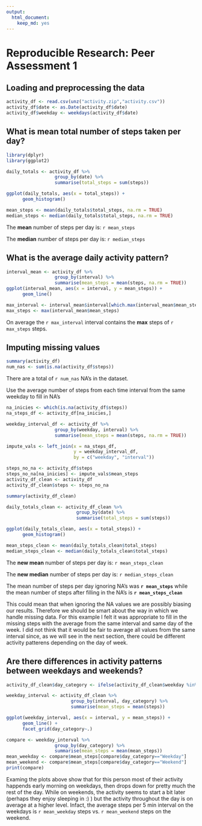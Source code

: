 ```yaml
---
output:
  html_document:
    keep_md: yes
---
```

# Reproducible Research: Peer Assessment 1


## Loading and preprocessing the data

```r
activity_df <- read.csv(unz("activity.zip","activity.csv"))
activity_df$date <- as.Date(activity_df$date)
activity_df$weekday <- weekdays(activity_df$date)
```

## What is mean total number of steps taken per day?
```r
library(dplyr)
library(ggplot2)

daily_totals <- activity_df %>%
                  group_by(date) %>%
                  summarise(total_steps = sum(steps))

ggplot(daily_totals, aes(x = total_steps)) +
      geom_histogram()

mean_steps <- mean(daily_totals$total_steps, na.rm = TRUE)
median_steps <- median(daily_totals$total_steps, na.rm = TRUE)
```
The **mean** number of steps per day is: `r mean_steps`

The **median** number of steps per day is: `r median_steps`

## What is the average daily activity pattern?
```r
interval_mean <- activity_df %>%
                  group_by(interval) %>%
                  summarise(mean_steps = mean(steps, na.rm = TRUE))
ggplot(interval_mean, aes(x = interval, y = mean_steps)) +
      geom_line()

max_interval <- interval_mean$interval[which.max(interval_mean$mean_steps)]
max_steps <- max(interval_mean$mean_steps)
```
On average the `r max_interval` interval contains the **max** steps
of `r max_steps` steps.

## Imputing missing values
```r
summary(activity_df)
num_nas <- sum(is.na(activity_df$steps))
```
There are a total of `r num_nas` NA's in the dataset.

Use the average number of steps from each time interval from the same weekday to fill in NA's
```r
na_inicies <- which(is.na(activity_df$steps))
na_steps_df <- activity_df[na_inicies,]

weekday_interval_df <- activity_df %>%
                  group_by(weekday, interval) %>%
                  summarise(mean_steps = mean(steps, na.rm = TRUE))

impute_vals <- left_join(x = na_steps_df,
                         y = weekday_interval_df,
                         by = c("weekday", "interval"))

steps_no_na <- activity_df$steps
steps_no_na[na_inicies] <- impute_vals$mean_steps
activity_df_clean <- activity_df
activity_df_clean$steps <- steps_no_na

summary(activity_df_clean)
```

```r
daily_totals_clean <- activity_df_clean %>%
                          group_by(date) %>%
                          summarise(total_steps = sum(steps))

ggplot(daily_totals_clean, aes(x = total_steps)) +
      geom_histogram()

mean_steps_clean <- mean(daily_totals_clean$total_steps)
median_steps_clean <- median(daily_totals_clean$total_steps)
```
The **new mean** number of steps per day is: `r mean_steps_clean`

The **new median** number of steps per day is: `r median_steps_clean`

The mean number of steps per day ignoring NA's was **`r mean_steps`** while the mean number of steps after filling in the NA's is **`r mean_steps_clean`**

This could mean that when ignoring the NA values we are possibly biasing our results. Therefore we should be smart about the way in which we handle missing data. For this example I felt it was appropriate to fill in the missing steps with the average from the same interval and same day of the week. I did not think that it would be fair to average all values from the same interval since, as we will see in the next section, there could be different activity patterens depending on the day of week.

## Are there differences in activity patterns between weekdays and weekends?

```r
activity_df_clean$day_category <- ifelse(activity_df_clean$weekday %in% c("Saturday","Sunday"),"Weekend", "Weekday")

weekday_interval <- activity_df_clean %>%
                        group_by(interval, day_category) %>%
                        summarise(mean_steps = mean(steps))

ggplot(weekday_interval, aes(x = interval, y = mean_steps)) +
      geom_line() +
      facet_grid(day_category~.)

compare <- weekday_interval %>%
                  group_by(day_category) %>%
                  summarise(mean_steps = mean(mean_steps))
mean_weekday <- compare$mean_steps[compare$day_category=="Weekday"]
mean_weekend <- compare$mean_steps[compare$day_category=="Weekend"]
print(compare)

```

Examing the plots above show that for this person most of their activity happends early morning on weekdays, then drops down for pretty much the rest of the day. While on weekends, the activity seems to start a bit later (perhaps they enjoy sleeping in :) ) but the activity throughout the day is on average at a higher level. Infact, the average steps per 5 min interval on the weekdays is `r mean_weekday` steps vs. `r mean_weekend` steps on the weekend.



